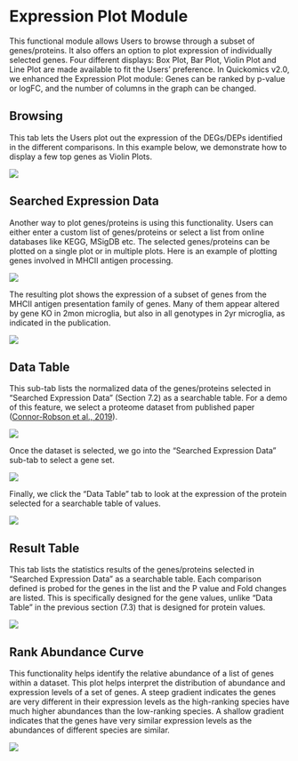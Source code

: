 # Expression Plot Module

This functional module allows Users to browse through a subset of genes/proteins. It also offers an option to plot expression of individually selected genes. Four different displays: Box Plot, Bar Plot, Violin Plot and Line Plot are made available to fit the Users’ preference. In Quickomics v2.0, we enhanced the Expression Plot module: Genes can be ranked by p-value or logFC, and the number of columns in the graph can be changed.

## Browsing

This tab lets the Users plot out the expression of the DEGs/DEPs identified in the different comparisons. In this example below, we demonstrate how to display a few top genes as Violin Plots.

[![](https://interactivereport.github.io/Quickomics/tutorial/Figures/FigureS7.1_1.png)](https://interactivereport.github.io/Quickomics/tutorial/Figures/FigureS7.1_1.png)

## Searched Expression Data

Another way to plot genes/proteins is using this functionality. Users can either enter a custom list of genes/proteins or select a list from online databases like KEGG, MSigDB etc. The selected genes/proteins can be plotted on a single plot or in multiple plots. Here is an example of plotting genes involved in MHCII antigen processing.

[![](https://interactivereport.github.io/Quickomics/tutorial/Figures/FigureS7.2_1.png)](https://interactivereport.github.io/Quickomics/tutorial/Figures/FigureS7.2_1.png)

The resulting plot shows the expression of a subset of genes from the MHCII antigen presentation family of genes. Many of them appear altered by gene KO in 2mon microglia, but also in all genotypes in 2yr microglia, as indicated in the publication.

[![](https://interactivereport.github.io/Quickomics/tutorial/Figures/FigureS7.2_2.png)](https://interactivereport.github.io/Quickomics/tutorial/Figures/FigureS7.2_2.png)

## Data Table

This sub-tab lists the normalized data of the genes/proteins selected in “Searched Expression Data” (Section 7.2) as a searchable table. For a demo of this feature, we select a proteome dataset from published paper ([Connor-Robson et al., 2019](https://www.sciencedirect.com/science/article/pii/S0969996119300968?via%3Dihub){target="_blank"}).

[![](https://interactivereport.github.io/Quickomics/tutorial/Figures/FigureS7.3_1.png)](https://interactivereport.github.io/Quickomics/tutorial/Figures/FigureS7.3_1.png)

Once the dataset is selected, we go into the “Searched Expression Data” sub-tab to select a gene set.

[![](https://interactivereport.github.io/Quickomics/tutorial/Figures/FigureS7.3_2.png)](https://interactivereport.github.io/Quickomics/tutorial/Figures/FigureS7.3_2.png)

Finally, we click the “Data Table” tab to look at the expression of the protein selected for a searchable table of values.

[![](https://interactivereport.github.io/Quickomics/tutorial/Figures/FigureS7.3_3.png)](https://interactivereport.github.io/Quickomics/tutorial/Figures/FigureS7.3_3.png)

## Result Table

This tab lists the statistics results of the genes/proteins selected in “Searched Expression Data” as a searchable table. Each comparison defined is probed for the genes in the list and the P value and Fold changes are listed. This is specifically designed for the gene values, unlike “Data Table” in the previous section (7.3) that is designed for protein values.

[![](https://interactivereport.github.io/Quickomics/tutorial/Figures/FigureS7.4_1.png)](https://interactivereport.github.io/Quickomics/tutorial/Figures/FigureS7.4_1.png)

## Rank Abundance Curve

This functionality helps identify the relative abundance of a list of genes within a dataset. This plot helps interpret the distribution of abundance and expression levels of a set of genes. A steep gradient indicates the genes are very different in their expression levels as the high-ranking species have much higher abundances than the low-ranking species. A shallow gradient indicates that the genes have very similar expression levels as the abundances of different species are similar.

[![](https://interactivereport.github.io/Quickomics/tutorial/Figures/FigureS7.5_1.png)](https://interactivereport.github.io/Quickomics/tutorial/Figures/FigureS7.5_1.png)


